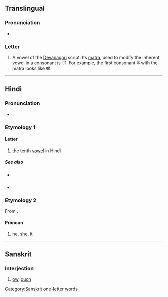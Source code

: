 {{character info/new}}
==Translingual==

===Pronunciation===
* {{IPA|/oː/|lang=mul}}

===Letter===
{{mul-Deva|o}}

# A vowel of the [[Devanagari]] script. Its [[matra]], used to modify the inherent vowel in a consonant is &#x200c;&#x094B;. For example, the first consonant क with the matra looks like को.

----

==Hindi==

===Pronunciation===
* {{IPA|/oː/|lang=hi}}

===Etymology 1===

====Letter====
{{head|hi|letter}}

# the tenth [[vowel]] in Hindi

=====See also=====
* {{sense|matra}} {{l|hi|ो|tr=o}}
* {{list:Devanagari script letters/hi}}

===Etymology 2===
From {{etyl|fa|hi}} {{m|fa|او}}.

====Pronoun====
{{hi-pron|ur=او|g=mf}}

# {{lb|hi|rare}} [[he]], [[she]], [[it]]

----

==Sanskrit==

===Interjection===
{{head|sa|interjection}}

# [[ow]], [[ouch]]

[[Category:Sanskrit one-letter words]]